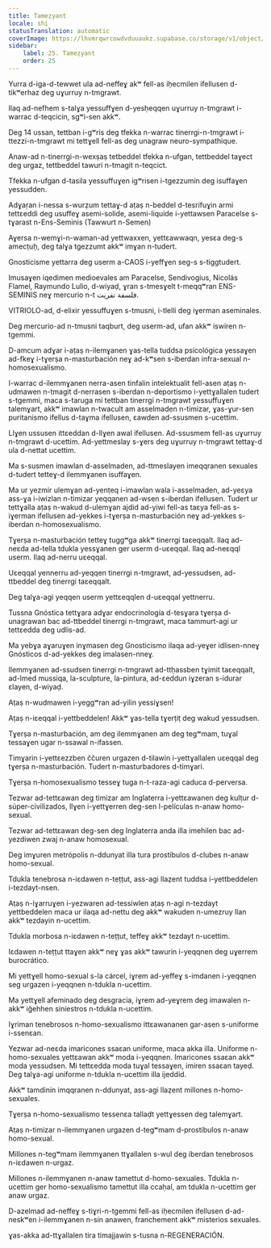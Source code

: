 ```yaml
---
title: Tameẓyant
locale: shi
statusTranslation: automatic
coverImage: https://lhvmrqwrcowdvduuaukz.supabase.co/storage/v1/object/public/strapi-uploads/small_cover-educacion-fundamental.webp-2d51a7828a2b1309555be27f7e2a61a0.webp
sidebar:
    label: 25. Tameẓyant
    order: 25
---
```

Yurra d-iga-d-tewwet ula ad-neffeɣ akʷ fell-as iḥecmilen ifellusen d-tikʷerhaz deg uɣurruy n-tmgrawt.

Ilaq ad-nefhem s-talɣa yessuffɣen d-yesḥeqqen uɣurruy n-tmgrawt i-warrac d-teqcicin, sgʷi-sen akkʷ.

Deg 14 ussan, tettban i-gʷris deg tfekka n-warrac tinerrgi-n-tmgrawt i-ttezzi-n-tmgrawt mi tettɣell fell-as deg unagraw neuro-sympathique.

Anaw-ad n-tinerrgi-n-wexṣaṣ tetbeddel tfekka n-ufgan, tettbeddel taɣect deg urgaz, tettbeddel tawuri n-tmagit n-teqcict.

Tfekka n-ufgan d-tasila yessuffuɣen igʷrisen i-tgezzumin deg isuffaɣen yessudden.

Adɣaṛan i-nessa s-wurẓum tettaɣ-d aṭaṣ n-beddel d-tesrifuɣin armi tettɛeddi deg usuffeɣ asemi-solide, asemi-liquide i-yettawsen Paracelse s-tɣarast n-Ens-Seminis (Tawwurt n-Semen)

Aɣersa n-wemɣi-n-waman-ad yettwaxxen, yettɛawwaqn, yesɛa deg-s amecṭuḥ, deg talɣa tgezzumt akkʷ imɣan n-tudert.

Gnosticisme yettarra deg userm a-CAOS i-yeffɣen seg-s s-tiggtudert.

Imusaɣen iqedimen medioevales am Paracelse, Sendivogius, Nicolás Flamel, Raymundo Lulio, d-wiyaḍ, ɣran s-tmesɣelt t-meqqʷran ENS-SEMINIS neɣ mercurio n-t فلسفة تفريت.

VITRIOLO-ad, d-elixir yessuffuɣen s-tmusni, i-tlelli deg iɣerman aseminales.

Deg mercurio-ad n-tmusni taqburt, deg userm-ad, ufan akkʷ iswiren n-tgemmi.

D-amcum adɣar i-aṭaṣ n-ilemɣanen ɣas-tella tuddsa psicológica yessaɣen ad-fkeɣ i-tɣerṣa n-masturbación neɣ ad-kʷsen s-iberdan infra-sexual n-homosexualismo.

I-warrac d-ilemmɣanen nerra-asen tinfalin intelektualit fell-asen aṭaṣ n-udmawen n-tmagit d-nerrasen s-iberdan n-deportismo i-yettɣallalen tudert s-tgemmi, maca s-taruga mi tettban tinerrgi n-tmgrawt yessuffuɣen talemɣart, akkʷ imawlan n-twacult am asselmaden n-timizar, ɣas-ɣur-sen puritanismo ifellus d-taɣma ifellusen, ɛawden ad-ssusmen s-ucettim.

Llɣen ussusen ittɛeddan d-llɣen awal ifellusen. Ad-ssusmem fell-as uɣurruy n-tmgrawt d-ucettim. Ad-yettmeslay s-ɣers deg uɣurruy n-tmgrawt tettaɣ-d ula d-nettat ucettim.

Ma s-susmen imawlan d-asselmaden, ad-ttmeslayen imeqqranen sexuales d-tudert tetteɣ-d ilemmɣanen isuffaɣen.

Ma ur yezmir ulemɣan ad-yenṭeq i-imawlan wala i-asselmaden, ad-yeɛya ass-ɣa i-iwizlan n-timizar yeqqanen ad-wsen s-iberdan ifellusen. Tudert ur tettɣalla aṭaṣ n-wakud d-ulemɣan ajdid ad-yiwi fell-as taɛya fell-as s-iɣerman ifellusen ad-yekkes i-tɣerṣa n-masturbación neɣ ad-yekkes s-iberdan n-homosexualismo.

Tɣerṣa n-masturbación tetteɣ tuggʷga akkʷ tinerrgi taɛeqqalt. Ilaq ad-neɛda ad-tella tdukla yessɣanen ger userm d-uɛeqqal. Ilaq ad-neɛqql userm. Ilaq ad-nerru uɛeqqal.

Uɛeqqal yennerru ad-yeqqen tinerrgi n-tmgrawt, ad-yessudsen, ad-ttbeddel deg tinerrgi taɛeqqalt.

Deg talɣa-agi yeqqen userm yettɛeqqlen d-uɛeqqal yettnerru.

Tussna Gnóstica tettɣara adɣar endocrinología d-tesɣara tɣerṣa d-unagrawan bac ad-ttbeddel tinerrgi n-tmgrawt, maca tammurt-agi ur tettɛedda deg udlis-ad.

Ma yebɣa aɣaruɣen inɣmasen deg Gnosticismo ilaqa ad-yeɣer idlisen-nneɣ Gnósticos d-ad-yekkes deg imalasen-nneɣ.

Ilemmɣanen ad-ssudsen tinerrgi n-tmgrawt ad-ttḥassben tɣimit taɛeqqalt, ad-lmed mussiqa, la-sculpture, la-pintura, ad-ɛeddun iɣzeran s-idurar ɛlayen, d-wiyaḍ.

Aṭaṣ n-wudmawen i-yeggʷran ad-yilin yessiɣsen!

Aṭaṣ n-iɛeqqal i-yettbeddelen! Akkʷ ɣas-tella tɣerṭiṭ deg wakud yessudsen.

Tɣerṣa n-masturbación, am deg ilemmɣanen am deg tegʷmam, tuɣal tessaɣen ugar n-ssawal n-ifassen.

Timɣarin i-yettɛezzben ččuren urgazen d-tilawin i-yettɣallalen uɛeqqal deg tɣerṣa n-masturbación. Tudert n-masturbadores d-timɣari.

Tɣerṣa n-homosexualismo tesseɣ tuga n-t-raza-agi caduca d-perversa.

Tezwar ad-tettɛawan deg timizar am Inglaterra i-yettɛawanen deg kulṭur d-súper-civilizados, llɣen i-yettɣerren deg-sen l-películas n-anaw homo-sexual.

Tezwar ad-tettɛawan deg-sen deg Inglaterra anda illa imehilen bac ad-yezdiwen zwaj n-anaw homosexual.

Deg imɣuren metrópolis n-ddunyat illa tura prostíbulos d-clubes n-anaw homo-sexual.

Tdukla tenebrosa n-iɛdawen n-teṭṭut, ass-agi llaẓent tuddsa i-yettbeddelen i-tezdayt-nsen.

Aṭaṣ n-iɣarruɣen i-yezwaren ad-tessiwlen aṭaṣ n-agi n-tezdayt yettbeddelen maca ur ilaqa ad-nettu deg akkʷ wakuden n-umezruy llan akkʷ tezdayin n-ucettim.

Tdukla morbosa n-iɛdawen n-teṭṭut, teffeɣ akkʷ tezdayt n-ucettim.

Iɛdawen n-teṭṭut ttaɣen akkʷ neɣ ɣas akkʷ tawurin i-yeqqnen deg uɣerrem burocrático.

Mi yettɣell homo-sexual s-la cárcel, iɣrem ad-yeffeɣ s-imdanen i-yeqqnen seg urgazen i-yeqqnen n-tdukla n-ucettim.

Ma yettɣell afeminado deg desgracia, iɣrem ad-yeɣrem deg imawalen n-akkʷ iǧehhen siniestros n-tdukla n-ucettim.

Iɣriman tenebrosos n-homo-sexualismo ittɛawananen gar-asen s-uniforme i-ssenɛan.

Yezwar ad-neɛda imaricones ssaɛan uniforme, maca akka illa. Uniforme n-homo-sexuales yettɛawan akkʷ moda i-yeqqnen. Imaricones ssaɛan akkʷ moda yessudsen. Mi tettɛedda moda tuɣal tessaɣen, imiren ssaɛan tayeḍ. Deg talɣa-agi uniforme n-tdukla n-ucettim illa ijeddid.

Akkʷ tamdinin imqqranen n-ddunyat, ass-agi llaẓent millones n-homo-sexuales.

Tɣerṣa n-homo-sexualismo tessenɛa tallaḍt yettɣessen deg talemɣart.

Aṭaṣ n-timizar n-ilemmɣanen urgazen d-tegʷmam d-prostíbulos n-anaw homo-sexual.

Millones n-tegʷmam ilemmɣanen ttɣallalen s-wul deg iberdan tenebrosos n-iɛdawen n-urgaz.

Millones n-ilemmɣanen n-anaw tamettut d-homo-sexuales. Tdukla n-ucettim ger homo-sexualismo tamettut illa ccaḥal, am tdukla n-ucettim ger anaw urgaz.

D-azelmad ad-neffeɣ s-tiɣri-n-tgemmi fell-as iḥecmilen ifellusen d-ad-neskʷen i-ilemmɣanen n-sin anawen, franchement akkʷ misterios sexuales.

ɣas-akka ad-ttɣallalen tira timajjawin s-tusna n-REGENERACIÓN.

